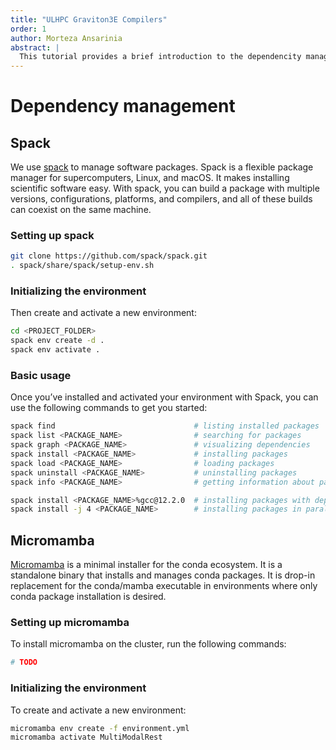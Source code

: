 ```yaml
---
title: "ULHPC Graviton3E Compilers"
order: 1
author: Morteza Ansarinia
abstract: |
  This tutorial provides a brief introduction to the dependencity management on the ULHPC/AWS cluster.
---
```


# Dependency management

## Spack

We use [spack](https://spack.io/) to manage software packages. Spack is a flexible package manager for supercomputers, Linux, and macOS. It makes installing scientific software easy. With spack, you can build a package with multiple versions, configurations, platforms, and compilers, and all of these builds can coexist on the same machine.


### Setting up spack

```bash
git clone https://github.com/spack/spack.git
. spack/share/spack/setup-env.sh
```

### Initializing the environment

Then create and activate a new environment:


```bash
cd <PROJECT_FOLDER>
spack env create -d .
spack env activate .
```

### Basic usage

Once you've installed and activated your environment with Spack,  you can use the following commands to get you started:

```bash
spack find                               # listing installed packages
spack list <PACKAGE_NAME>                # searching for packages
spack graph <PACKAGE_NAME>               # visualizing dependencies
spack install <PACKAGE_NAME>             # installing packages
spack load <PACKAGE_NAME>                # loading packages
spack uninstall <PACKAGE_NAME>           # uninstalling packages
spack info <PACKAGE_NAME>                # getting information about packages

spack install <PACKAGE_NAME>%gcc@12.2.0  # installing packages with dependencies
spack install -j 4 <PACKAGE_NAME>        # installing packages in parallel

```

## Micromamba

[Micromamba]() is a minimal installer for the conda ecosystem. It is a standalone binary that installs and manages conda packages. It is drop-in replacement for the conda/mamba executable in environments where only conda package installation is desired.

### Setting up micromamba

To install micromamba on the cluster, run the following commands:

```bash
# TODO
```

### Initializing the environment

To create and activate a new environment:

```bash
micromamba env create -f environment.yml
micromamba activate MultiModalRest
```

